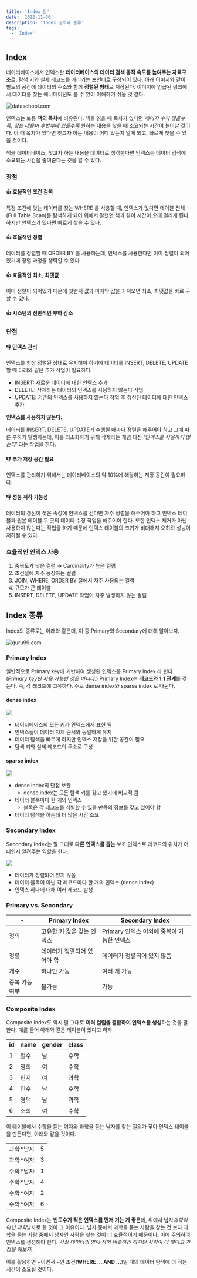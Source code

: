 ```yaml
---
title: 'Index 란'
date: '2022-11-30'
description: 'Index 정의와 종류'
tags:
  - 'Index'
---
```


## Index

데이터베이스에서 인덱스란 **데이터베이스의 데이터 검색 동작 속도를 높여주는 자료구조**로, 탐색 키와 실제 레코드를 가리키는 포인터로 구성되어 있다. 아래 이미지와 같이 별도의 공간에 데이터의 주소와 함께 **정렬된 형태**로 저장된다. 이미지에 언급된 링크에서 데이터를 찾는 애니메이션도 볼 수 있어 이해하기 쉬울 것 같다.

![dataschool.com](/posts/computer-science/database/idx1.png "https://dataschool.com/sql-optimization/how-indexing-works/")


인덱스는 보통 **책의 목차**에 비유된다. 책을 읽을 때 목차가 없다면 _페이지 수가 많을수록_, _찾는 내용이 후반부에 있을수록_ 원하는 내용을 찾을 때 소요되는 시간이 늘어날 것이다. 이 때 목차가 있다면 찾고자 하는 내용이 어디 있는지 알게 되고, 빠르게 찾을 수 있을 것이다.

책을 데이터베이스, 찾고자 하는 내용을 데이터로 생각한다면 인덱스는 데이터 검색에 소요되는 시간을 줄여준다는 것을 알 수 있다.

### 장점

#### 👍 효율적인 조건 검색

특정 조건에 맞는 데이터를 찾는 WHERE 를 사용할 때, 인덱스가 없다면 테이블 전체(Full Table Scan)를 탐색하게 되어 위에서 말했던 책과 같이 시간이 오래 걸리게 된다. 하지만 인덱스가 있다면 빠르게 찾을 수 있다.

#### 👍 효율적인 정렬

데이터를 정렬할 때 ORDER BY 를 사용하는데, 인덱스를 사용한다면 이미 정렬이 되어있기에 정렬 과정을 생략할 수 있다.

#### 👍 효율적인 최소, 최댓값

이미 정렬이 되어있기 때문에 첫번째 값과 마지막 값을 가져오면 최소, 최댓값을 바로 구할 수 있다.

#### 👍 시스템의 전반적인 부하 감소

### 단점

#### 👎 인덱스 관리

인덱스를 항상 정렬된 상태로 유지해야 하기에 데이터를 INSERT, DELETE, UPDATE 할 때 아래와 같은 추가 작업이 필요하다.

- INSERT: 새로운 데이터에 대한 인덱스 추가
- DELETE: 삭제하는 데이터의 인덱스를 사용하지 않는다 작업
- UPDATE: 기존의 인덱스를 사용하지 않는다 작업 후 갱신된 데이터에 대한 인덱스 추가

<Callout type="success" icon="💡">

**인덱스를 사용하지 않는다:**

데이터를 INSERT, DELETE, UPDATE가 수행될 때마다 정렬을 해주어야 하고 그에 따른 부하가 발생하는데, 이를 최소화하기 위해 삭제라는 개념 대신 _‘인덱스를 사용하지 않는다’_ 라는 작업을 한다.

</Callout>

#### 👎 추가 저장 공간 필요

인덱스를 관리하기 위해서는 데이터베이스의 약 10%에 해당하는 저장 공간이 필요하다.

#### 👎 성능 저하 가능성

데이터의 갱신이 잦은 속성에 인덱스를 건다면 자주 정렬을 해주어야 하고 인덱스 테이블과 원본 테이블 두 곳의 데이터 수정 작업을 해주어야 한다. 또한 인덱스 제거가 아닌 사용하지 않는다는 작업을 하기 때문에 인덱스 테이블의 크기가 비대해져 오히려 성능이 저하될 수 있다.

### 효율적인 인덱스 사용

1. 중복도가 낮은 컬럼 → Cardinality가 높은 컬럼
2. 조건절에 자주 등장하는 컬럼
3. JOIN, WHERE, ORDER BY 절에서 자주 사용되는 컬럼
4. 규모가 큰 테이블
5. INSERT, DELETE, UPDATE 작업이 자주 발생하지 않는 컬럼

## Index 종류

Index의 종류로는 아래와 같은데, 이 중 Primary와 Secondary에 대해 알아보자.

![guru99.com](/posts/computer-science/database/idx2.png "https://www.guru99.com/indexing-in-database.html")

### Primary Index

일반적으로 Primary key에 기반하여 생성된 인덱스를 Primary Index 라 한다. (_Primary key만 사용 가능한 것은 아니다._) Primary Index는 **레코드와 1:1 관계**를 갖는다. 즉, 각 레코드에 고유하다. 주로 dense index와 sparse index 로 나뉜다.

#### dense index

![](/posts/computer-science/database/idx3.png)

- 데이터베이스의 모든 키가 인덱스에서 표현 됨
- 인덱스들이 데이터 자체 순서와 동일하게 유지
- 데이터 탐색을 빠르게 하지만 인덱스 저장을 위한 공간이 필요
- 탐색 키와 실제 레코드의 주소로 구성

#### sparse index

![](/posts/computer-science/database/idx4.png)

- dense index의 단점 보완
  - dense index는 모든 탐색 키를 갖고 있기에 비교적 큼
- 데이터 블록마다 한 개의 인덱스
  - 블록은 각 레코드를 식별할 수 있을 만큼의 정보를 갖고 있어야 함
- 데이터 탐색을 하는데 더 많은 시간 소요

### Secondary Index

Secondary Index는 말 그대로 **다른 인덱스를 돕는** 보조 인덱스로 레코드의 위치가 어디인지 알려주는 역할을 한다.

![](/posts/computer-science/database/idx5.png)

- 데이터가 정렬되어 있지 않음
- 데이터 블록이 아닌 각 레코드마다 한 개의 인덱스 (dense index)
- 인덱스 하나에 대해 여러 레코드 발생

### Primary vs. Secondary

| -              | Primary Index               | Secondary Index                            |
| -------------- | --------------------------- | ------------------------------------------ |
| 정의           | 고유한 키 값을 갖는 인덱스  | Primary 인덱스 이외에 중복이 가능한 인덱스 |
| 정렬           | 데이터가 정렬되어 있어야 함 | 데이터가 정렬되어 있지 않음                |
| 개수           | 하나만 가능                 | 여러 개 가능                               |
| 중복 가능 여부 | 불가능                      | 가능                                       |

### Composite Index

Composite Index도 역시 말 그대로 **여러 컬럼을 결합하여 인덱스를 생성**하는 것을 말한다. 예를 들어 아래와 같은 테이블이 있다고 하자.

| id  | name | gender | class |
| --- | ---- | ------ | ----- |
| 1   | 철수 | 남     | 수학  |
| 2   | 영희 | 여     | 수학  |
| 3   | 민지 | 여     | 과학  |
| 4   | 민수 | 남     | 수학  |
| 5   | 영택 | 남     | 과학  |
| 6   | 소희 | 여     | 수학  |

이 테이블에서 수학을 듣는 여자와 과학을 듣는 남자를 찾는 질의가 잦아 인덱스 테이블을 만든다면, 아래와 같을 것이다.

|            |     |
| ---------- | --- |
| 과학\*남자 | 5   |
| 과학\*여자 | 3   |
| 수학\*남자 | 1   |
| 수학\*남자 | 4   |
| 수학\*여자 | 2   |
| 수학\*여자 | 6   |

Composite Index는 **빈도수가 적은 인덱스를 먼저 거는 게 좋은**데, 위에서 남자*과학이 아닌 과학*남자로 한 것이 그 이유이다. 남자 중에서 과학을 듣는 사람을 찾는 것 보다 과학을 듣는 사람 중에서 남자인 사람을 찾는 것이 더 효율적이기 때문이다. 이에 주의하여 인덱스를 생성해야 한다. _사실 데이터의 양이 적어 비슷하긴 하지만 사람이 더 많다고 가정을 해보자.._

이를 활용하면 ~이면서 ~인 조건(**WHERE … AND …**)일 때의 데이터 탐색에 더 적은 시간이 소요될 것이다.

